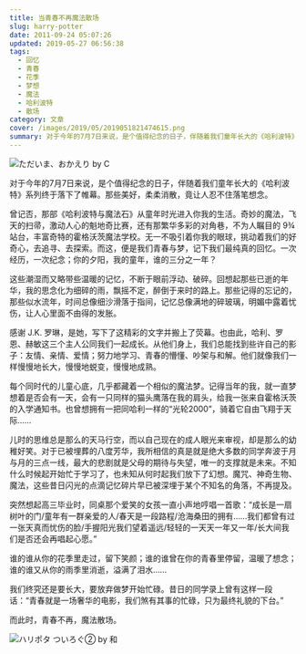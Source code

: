 ```yaml
---
title: 当青春不再魔法散场
slug: harry-potter
date: 2011-09-24 05:07:26
updated: 2019-05-27 06:56:38
tags:
  - 回忆
  - 青春
  - 花季
  - 梦想
  - 魔法
  - 哈利波特
  - 散场
category: 文章
cover: /images/2019/05/2019051821474615.png
summary: 对于今年的7月7日来说，是个值得纪念的日子，伴随着我们童年长大的《哈利波特》系列终于落下了帷幕。那些美好，柔柔消散，竟让人忍不住落笔想念。
---
```

![ただいま、おかえり by C](/images/2019/05/2019051821474615.png)

<MusicPlayer netease={379785} />

对于今年的7月7日来说，是个值得纪念的日子，伴随着我们童年长大的《哈利波特》系列终于落下了帷幕。那些美好，柔柔消散，竟让人忍不住落笔想念。

曾记否，那部《哈利波特与魔法石》从童年时光进入你我的生活。奇妙的魔法，飞天的扫帚，激动人心的魁地奇比赛，还有那繁华多彩的对角巷，不为人瞩目的 9¾ 站台，丰富奇特的霍格沃茨魔法学校。无一不吸引着你我的眼球，挑动着我们的好奇心，去追寻、去探索。而这，便是我们青春与梦，记下我们最纯真的回忆。一次经历，一次纪念；你的夕阳，我的童年，谁的三分之一年？

这些潮湿而又略带些温暖的记忆，不断于眼前浮动、破碎。回想起那些已逝的年华，我的思念化为细碎的雨，飘摇不定，醉倒于来时的路上。那些记得的忘记的，那些似水流年，时间总像细沙滑落于指间，记忆总像满地的碎玻璃，明媚中露着忧伤，让人心里面不由得的发胀。

感谢 J.K. 罗琳，是她，写下了这精彩的文字并搬上了荧幕。也由此，哈利、罗恩、赫敏这三个主人公同我们一起成长。从他们身上，我们总能找到些许自己的影子：友情、亲情、爱情；努力地学习、青春的懵懂、吵架与和解。他们就像我们一样慢慢地长大，慢慢地蜕变，慢慢地成熟。

每个同时代的儿童心底，几乎都藏着一个相似的魔法梦。记得当年的我，就一直梦想着是否会有一天，会有一只同样的猫头鹰落在我的肩头，给我一张来自霍格沃茨的入学通知书。也曾想拥有一把同哈利一样的“光轮2000”，骑着它自由飞翔于天际……

儿时的思维总是那么的天马行空，而以自己现在的成人眼光来审视，却是那么的幼稚好笑。对于已被埋葬的八度芳华，我所相信的真是就是绝大多数的同学奔波于月与月的三点一线，最大的悲剧就是父母的期待与失望，唯一的支撑就是未来。不知什么时候起开始忙于学习了，也未知从何时起我们放下了幻想。魔咒、神奇生物、魔法，这些昔日闪光的点滴记忆碎片早已被深埋于某个不知名的角落，不再提及。

突然想起高三毕业时，同桌那个爱笑的女孩一直小声地哼唱一首歌：“成长是一扇树叶的门/童年有一群亲爱的人/春天是一段路程/沧海桑田的拥有……我们都曾有过一张天真而忧伤的脸/手握阳光我们望着遥远/轻轻的一天天一年又一年/长大间我们是否还会再唱起心愿。”

谁的谁从你的花季里走过，留下笑颜；谁的谁曾在你的青春里停留，温暖了想念；谁的谁又从你的雨季里消逝，溢满了泪水……

我们终究还是要长大，要放弃做梦开始忙碌。昔日的同学录上曾有这样一段话：“青春就是一场奢华的电影，我们煞有其事的忙碌，只为最终礼貌的下台。”

而此时，青春不再，魔法散场。

![ハリポタ ついろぐ② by 和](/images/2019/05/2019051821422182.jpg)

